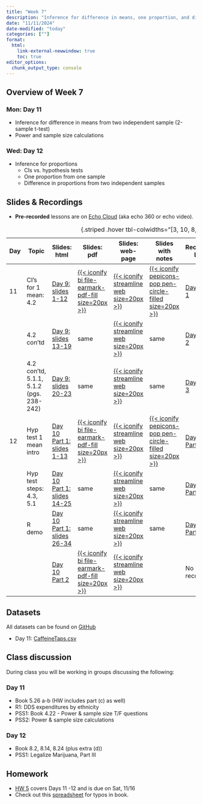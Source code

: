 ```yaml
---
title: "Week 7"
description: "Inference for difference in means, one proportion, and difference in proportions, and power"
date: "11/11/2024"
date-modified: "today"
categories: [""]
format: 
  html:
    link-external-newwindow: true
    toc: true
editor_options: 
  chunk_output_type: console
---
```


## Overview of Week 7

::::: grid
::: g-col-6
### Mon: Day 11

-   Inference for difference in means from two independent sample (2-sample t-test)
-   Power and sample size calculations
:::

::: g-col-6
### Wed: Day 12

-   Inference for proportions
    -   CIs vs. hypothesis tests
    -   One proportion from one sample
    -   Difference in proportions from two independent samples
:::
:::::

## Slides & Recordings

-   **Pre-recorded** lessons are on [Echo Cloud](https://echo360.org/section/4a58d645-5753-4e4f-b962-f8825f59baba/home) (aka echo 360 or echo video).

| Day | Topic | Slides: html | Slides: pdf | Slides: web-page | Slides with notes | Recording Link | Duration | Code: qmd | Code: html |
|--------|--------|--------|--------|--------|--------|--------|--------|--------|--------|
| 11 | CI's for 1 mean: 4.2 | [Day 9: slides 1-12](../slides/Day09_bsta511.qmd) | [{{< iconify bi file-earmark-pdf-fill size=20px >}}](../slides_pdf/Day11_bsta511.pdf) | [{{< iconify streamline web size=20px >}}](../slides_md/Day09_bsta511_md.qmd) | [{{< iconify pepicons-pop pen-circle-filled size=20px >}}](../slides_notes/Day11_bsta511_2samp-t-test-notes.pdf) | [Day 9 Part 1](https://echo360.org/lesson/49845aaf-0a16-40ee-ad8f-9a0eed89561f/classroom#sortDirection=desc) | 17 min | [{{< iconify simple-icons:quarto >}}](https://github.com/niederhausen/BSTA_511_F24/blob/main/slides_code/Day09_bsta511_code.qmd) | [{{< iconify ph file-html-light size=25px >}}](../slides_code/Day09_bsta511_code.qmd) |
|  | 4.2 con'td | [Day 9: slides 13-19](../slides/Day09_bsta511.qmd#/how-to-interpret-a-c-i-12) | same | [{{< iconify streamline web size=20px >}}](../slides_md/Day09_bsta511_md.qmd#how-to-interpret-a-c-i-12) | same | [Day 9 Part 2](https://echo360.org/lesson/0a8e8094-9093-4d7a-b627-d5b4093aa3d7/classroom#sortDirection=desc) | 17 min | same | same |
|  | 4.2 con'td, 5.1.1, 5.1.2 (pgs. 238-242) | [Day 9: slides 20-23](../slides/Day09_bsta511.qmd#/calculating-the-c-i-for-the-population-mean-using-s) | same | [{{< iconify streamline web size=20px >}}](../slides_md/Day09_bsta511_md.qmd#calculating-the-c-i-for-the-population-mean-using-s) | same | [Day 9 Part 3](https://echo360.org/lesson/c6a7b108-10ce-401c-b9e8-712388f4e852/classroom#sortDirection=desc) | 14 min | same | same |
| 12 | Hyp test 1 mean intro | [Day 10 Part 1: slides 1-13](../slides/Day10_part1_bsta511.qmd) | [{{< iconify bi file-earmark-pdf-fill size=20px >}}](../slides_pdf/Day12_bsta511.pdf) | [{{< iconify streamline web size=20px >}}](../slides_md/Day10_part1_bsta511_md.qmd) | [{{< iconify pepicons-pop pen-circle-filled size=20px >}}](../slides_notes/Day12_bsta511_notes.pdf) | [Day 10 Part 1](https://echo360.org/lesson/68afabcf-82d3-4de6-8bab-1ff39f1b18fd/classroom#sortDirection=desc) | 26 min | [{{< iconify simple-icons:quarto >}}](https://github.com/niederhausen/BSTA_511_F24/blob/main/slides_code/Day10_part1_bsta511_code.qmd) | [{{< iconify ph file-html-light size=25px >}}](../slides_code/Day10_part1_bsta511_code.qmd) |
|  | Hyp test steps: 4.3, 5.1 | [Day 10 Part 1: slides 14-25](../slides/Day10_part1_bsta511.qmd#/steps-in-a-hypothesis-test) | same | [{{< iconify streamline web size=20px >}}](../slides_md/Day10_part1_bsta511_md.qmd#steps-in-a-hypothesis-test) | same | [Day 10 Part 2](https://echo360.org/lesson/2ab2f4d3-9a1c-42ea-aee9-c19158171058/classroom#sortDirection=desc) | 36 min | same | [{{< iconify ph file-html-light size=25px >}}](../slides_code/Day10_part1_bsta511_code.qmd#steps-in-a-hypothesis-test) |
|  | R demo | [Day 10 Part 1: slides 26-34](../slides/Day10_part1_bsta511.qmd#/running-a-t-test-in-r) | same | [{{< iconify streamline web size=20px >}}](../slides_md/Day10_part1_bsta511_md.qmd#running-a-t-test-in-r) | same | [Day 10 Part 3](https://echo360.org/lesson/249fd75c-de00-451a-89c6-aa7b72ec56ab/classroom#sortDirection=desc) | 25 min | same | [{{< iconify ph file-html-light size=25px >}}](../slides_code/Day10_part1_bsta511_code.qmd#running-a-t-test-in-r) |
|  |  | [Day 10 Part 2](../slides/Day10_part2_bsta511.qmd) | [{{< iconify bi file-earmark-pdf-fill size=20px >}}](../slides_pdf/Day10_part2_bsta511.pdf) | [{{< iconify streamline web size=20px >}}](../slides_md/Day10_part2_bsta511_md.qmd) |  | No recording |  | [{{< iconify simple-icons:quarto >}}](https://github.com/niederhausen/BSTA_511_F24/blob/main/slides_code/Day10_part2_bsta511_code.qmd) | [{{< iconify ph file-html-light size=25px >}}](../slides_code/Day10_part2_bsta511_code.qmd) |

: {.striped .hover tbl-colwidths="\[3, 10, 8, 5, 5, 5, 6, 6, 5, 5\]"}

## Datasets

All datasets can be found on [GitHub](https://github.com/niederhausen/BSTA_511_F24/tree/main/data)

-   Day 11: [CaffeineTaps.csv](/data/CaffeineTaps.csv)

## Class discussion

During class you will be working in groups discussing the following:

### Day 11

-   Book 5.26 a-b (HW includes part (c) as well)
-   R1: DDS expenditures by ethnicity
-   PSS1: Book 4.22 - Power & sample size T/F questions
-   PSS2: Power & sample size calculations

### Day 12

-   Book 8.2, 8.14, 8.24 (plus extra (d))
-   PSS1: Legalize Marijuana, Part III

## Homework

-   [HW 5](../homework/HW_5_F24_bsta511.qmd) covers Days 11 -12 and is due on Sat, 11/16
-   Check out this [spreadsheet](https://docs.google.com/spreadsheets/d/1k_NivXZftdlRgRyTT3fUZCndW4eoXCzAs-DEIml6K3Y/edit?gid=0#gid=0) for typos in book.
